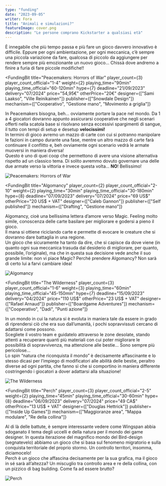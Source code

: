 ```yaml
---
type: "funding"
date: "2023-09-05"
writer: Fora
title: "Animali e simulazioni?"
featureImage: cover.png
description: "Le persone comprano Kickstarter a qualsiasi età"
---
```


<FundingIntro>
  È innegabile che più tempo passa e più fare un gioco davvero innovativo è difficile. Eppure per ogni ambientazione,
  per ogni meccanica, c’è sempre una piccola variazione da fare, qualcosa di piccolo da aggiungere per rendere sempre
  più emozionante un nuovo gioco… Chissà dove andremo a finire a furia di fare piccole modifiche!!
</FundingIntro>

<FundingBit
  title="Peacemakers: Horrors of War"
  player_count={3}
  player_count_official="1-4"
  weight={2}
  playing_time="90min"
  playing_time_official="60-120min"
  hype={7}
  deadline="21/09/2023"
  delivery="07/2024"
  price="54,95€"
  otherPrice="20€"
  designer={["Sami Laakso", "Ville Reinikainen"]}
  publisher={["Snowdale Design"]}
  mechanism={["Cooperativo", "Gestione mano", "Movimento a griglia"]}
>
  In Peacemakers bisogna, beh… ovviamente portare la pace nel mondo. Da 1 a 4 giocatori dovranno appunto assicurarsi
  cooperative che negli scenari offerti nella scatola base si risolvano senza eccessivi spargimenti di sangue, il tutto
  con tempi di setup e desetup <strong>velocissimi!</strong> <br />
  In termini di gioco avremo un mazzo di carte con cui si potranno manipolare le fazioni in campo durante una fase, mentre
  un altro mazzo di carte farà continuare il conflitto e, beh ovviamente ogni scenario vedrà le armate muoversi in maniera
  diversa! <br />
  Questo è uno di quei coop che permettono di avere una visione alternativa rispetto ad un classico tema. Di solito
  avremmo dovuto governare una delle due armate verso la vittoria e invece questa volta… <strong>NO</strong>!
  Bellissimo!
</FundingBit>

<img src="game1.png?t=2" alt="Peacemakers: Horrors of War" />

<FundingLink title="Peacemakers: Horrors of War" link="https://gamefound.com/en/projects/snowdale/peacemakers" small />

<FundingBit
  title="Algomancy"
  player_count={2}
  player_count_official="2-10"
  weight={2}
  playing_time="30min"
  playing_time_official="30-180min"
  hype={8}
  deadline="07/09/2023"
  delivery="07/2024"
  price="69 US$"
  otherPrice="20 US$ + VAT"
  designer={["Caleb Gannon"]}
  publisher={["Self published"]}
  mechanism={["Drafting", "Gestione mano"]}
>
  Algomancy, cioè una bellissima lettera d’amore verso Magic. Feeling molto simile, conoscenza delle carte basilare per
  migliorare e godersi a pieno il gioco. <br />
  Il mana si ottiene riciclando carte e permette di evocare le creature che si dovranno dare battaglia in una regione. <br />
  Un gioco che sicuramente ha tanto da dire, che si capisce da dove viene (in quanto ogni sua meccanica trasuda dal
  desiderio di migliorare, per quanto, possibile, l’originale), ma che in questa sua decisione vede anche il suo grande
  limite: non vi piace Magic? Perché prendere Algomancy? Non sarà di certo lui a farvi cambiare idea!
</FundingBit>

<img src="game2.png?t=1" alt="Algomancy" />

<FundingLink title="Algomancy" link="https://www.kickstarter.com/projects/algomancy/algomancy" small />

<FundingBit
  title="The Wilderness"
  player_count={3}
  player_count_official="1-6"
  weight={3}
  playing_time="60min"
  playing_time_official="45-150min"
  hype={7}
  deadline="15/09/2023"
  delivery="04/2024"
  price="110 US$"
  otherPrice="23 US$ + VAT"
  designer={["Rafael Arnaud"]}
  publisher={["Boardgame Adventures"]}
  mechanism={["Cooperativo", "Dadi", "Punti azione"]}
>
  In un mondo in cui la natura si è evoluta in maniera tale da essere in grado di riprendersi ciò che era suo
  dall’umanità, i pochi sopravvissuti cercano di adattarsi come possono. <br />
  Scegliete il vostro team e guidatelo attraverso le zone desolate, stando attenti a recuperare quanti più materiali con
  cui poter migliorare le possibilità di sopravvivenza, ma attenzione alle bestie… Sono sempre più pericolose… <br />
  Lo spin “natura che riconquista il mondo” è decisamente affascinante e lo stesso dicasi per l’impiego di modificatori
  alle abilità delle bestie, peraltro diverse ad ogni partita, che fanno sì che si comportino in maniera differente
  costringendo i giocatori a dover adattarsi alla situazione!
</FundingBit>

<img src="game3.png?t=1" alt="The Wilderness" />

<FundingLink
  title="The Wilderness"
  link="https://gamefound.com/en/projects/boardgame-adventuraes/the-wilderness"
  small
/>

<FundingBit
  title="Perch"
  player_count={3}
  player_count_official="2-5"
  weight={2}
  playing_time="45min"
  playing_time_official="30-60min"
  hype={8}
  deadline="06/09/2023"
  delivery="07/2024"
  price="49 CA$"
  otherPrice="13 US$ + VAT"
  designer={["Douglas Hettrick"]}
  publisher={["Inside Up Games"]}
  mechanism={["Maggioranze area", "Mappa modulare", "Re della collina"]}
>
  Al di là delle battute, è sempre interessante vedere come <Link to="/reviews/wingspan">Wingspan</Link> abbia sdoganato
  il tema degli uccelli e della natura per il mondo dei game designer. In questa iterazione del magnifico mondo del
  Bird-design (segnatevelo) abbiamo un gioco che si basa sul fenomeno migratorio e sulla conquista territoriale del
  proprio stormo. Un controllo territori, insomma, diciamocelo! <br />
  Perch è un gioco che affascina decisamente per la sua grafica, ma il gioco in sé sarà all’altezza? Un miscuglio tra controllo
  area e re della collina, con un pizzico di bag building. Come fa ad essere brutto?
</FundingBit>

<img src="game4.png?t=1" alt="Perch" />

<FundingLink title="Perch" link="https://www.kickstarter.com/projects/insideupgames/perch-0" small />
